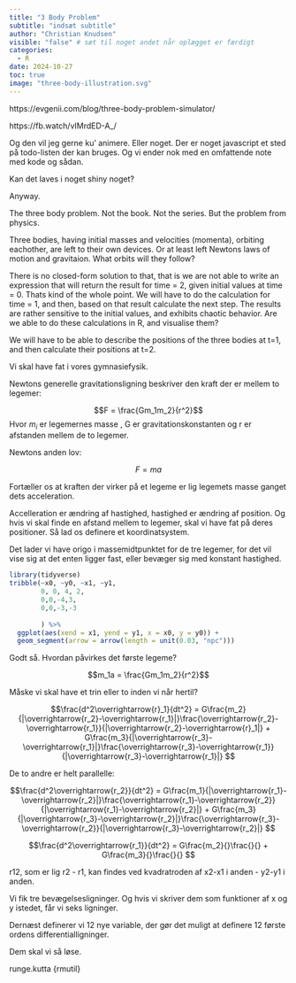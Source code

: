 ```yaml
---
title: "3 Body Problem"
subtitle: "indsæt subtitle"
author: "Christian Knudsen"
visible: "false" # sæt til noget andet når oplægget er færdigt
categories:
  - R
date: 2024-10-27
toc: true
image: "three-body-illustration.svg"
---
```



https://evgenii.com/blog/three-body-problem-simulator/

https://fb.watch/vIMrdED-A_/

Og den vil jeg gerne ku' animere. Eller noget. Der er noget javascript et 
sted på todo-listen der kan bruges. Og vi ender nok med en omfattende
note med kode og sådan. 

Kan det laves i noget shiny noget?

Anyway.

The three body problem. Not the book. Not the series. But the problem from 
physics. 

Three bodies, having initial masses and velocities (momenta), orbiting eachother,
are left to their
own devices. Or at least left Newtons laws of motion and gravitaion. What
orbits will they follow?

There is no closed-form solution to that, that is we are not able to write an
expression that will return the result for time = 2, given initial values at 
time = 0. Thats kind of the whole point.
We will have to do the calculation for time = 1, and then, based on that result
calculate the next step. The results are rather sensitive to the initial values,
and exhibits chaotic behavior. Are we able to do these calculations in R, and
visualise them?

We will have to be able to describe the positions of the three bodies at t=1, and
then calculate their positions at t=2.



Vi skal have fat i vores gymnasiefysik. 

Newtons generelle gravitationsligning beskriver den kraft der er mellem
to legemer:

$$F =  \frac{Gm_1m_2}{r^2}$$ 
Hvor $m_i$ er legemernes masse , G er gravitationskonstanten  og r er afstanden
mellem de to legemer.

Newtons anden lov:

$$F = ma$$

Fortæller os at kraften der virker på et legeme er lig legemets masse ganget
dets acceleration.

Accelleration er ændring af hastighed, hastighed er ændring af position. 
Og hvis vi skal finde en afstand mellem to legemer, skal vi have fat  på deres
positioner. Så lad os definere et koordinatsystem.

Det lader vi have origo i massemidtpunktet for de tre legemer, for det vil vise
sig at det enten ligger fast, eller bevæger sig med konstant hastighed.

```r
library(tidyverse)
tribble(~x0, ~y0, ~x1, ~y1,
        0, 0, 4, 2,
        0,0,-4,3,
        0,0,-3,-3
        
        ) %>% 
  ggplot(aes(xend = x1, yend = y1, x = x0, y = y0)) +
  geom_segment(arrow = arrow(length = unit(0.03, "npc")))
```


Godt så. Hvordan påvirkes det første legeme?

$$m_1a =  \frac{Gm_1m_2}{r^2}$$ 

Måske vi skal have et trin eller to inden vi når hertil?


$$\frac{d^2\overrightarrow{r}_1}{dt^2} = G\frac{m_2}{|\overrightarrow{r_2}-\overrightarrow{r_1}|}\frac{\overrightarrow{r_2}-\overrightarrow{r_1}}{|\overrightarrow{r_2}-\overrightarrow{r}_1|} + G\frac{m_3}{|\overrightarrow{r_3}-\overrightarrow{r_1}|}\frac{\overrightarrow{r_3}-\overrightarrow{r_1}}{|\overrightarrow{r_3}-\overrightarrow{r_1}|} $$ 

De to andre er helt parallelle:

$$\frac{d^2\overrightarrow{r_2}}{dt^2} = G\frac{m_1}{|\overrightarrow{r_1}-\overrightarrow{r_2}|}\frac{\overrightarrow{r_1}-\overrightarrow{r_2}}{|\overrightarrow{r_1}-\overrightarrow{r_2}|} + G\frac{m_3}{|\overrightarrow{r_3}-\overrightarrow{r_2}|}\frac{\overrightarrow{r_3}-\overrightarrow{r_2}}{|\overrightarrow{r_3}-\overrightarrow{r_2}|} $$ 

$$\frac{d^2\overrightarrow{r_1}}{dt^2} = G\frac{m_2}{}\frac{}{} + G\frac{m_3}{}\frac{}{} $$ 


r12, som er lig r2 - r1, kan findes ved kvadratroden af x2-x1 i anden - y2-y1 i anden.


Vi fik tre bevægelsesligninger. Og hvis vi skriver dem som funktioner af x og y istedet,
får vi seks ligninger.

Dernæst definerer vi 12 nye variable, der gør det muligt at definere 12 første ordens 
differentialligninger.

Dem skal vi så løse.



runge.kutta {rmutil}
